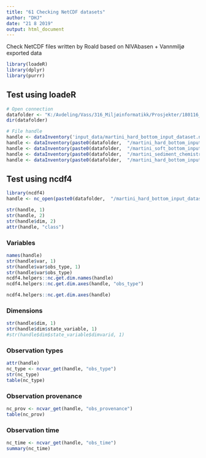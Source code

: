 ```yaml
---
title: "61 Checking NetCDF datasets"
author: "DHJ"
date: "21 8 2019"
output: html_document
---
```


Check NetCDF files written by Roald based on NIVAbasen + Vannmiljø exported data    

```r

library(loadeR)
library(dplyr)
library(purrr)

```

## Test using loadeR
```r
# Open connection
datafolder <- "K:/Avdeling/Vass/316_Miljøinformatikk/Prosjekter/180116_Martini/Datasets/derived_netcdf_datasets"
dir(datafolder)

# File handle
handle <- dataInventory('input_data/martini_hard_bottom_input_dataset.nc')
handle <- dataInventory(paste0(datafolder,  "/martini_hard_bottom_input_dataset.nc"))
handle <- dataInventory(paste0(datafolder,  "/martini_soft_bottom_input_dataset.nc"))
handle <- dataInventory(paste0(datafolder,  "/martini_sediment_chemistry_input_dataset.nc"))
handle <- dataInventory(paste0(datafolder,  "/martini_hard_bottom_input_dataset.nc"))
```

## Test using ncdf4
```r
library(ncdf4)
handle <- nc_open(paste0(datafolder,  "/martini_hard_bottom_input_dataset.nc"))
```

```r
str(handle, 1)
str(handle, 2)
str(handle$dim, 2)
attr(handle, "class")
```

### Variables
```r
names(handle)
str(handle$var, 1)
str(handle$var$obs_type, 1)
str(handle$var$obs_type)
ncdf4.helpers::nc.get.dim.names(handle)
ncdf4.helpers::nc.get.dim.axes(handle, "obs_type")

ncdf4.helpers::nc.get.dim.axes(handle)

```
### Dimensions
```r
str(handle$dim, 1)
str(handle$dim$state_variable, 1)
#str(handle$dim$state_variable$dimvarid, 1)
```
### Observation types
```r
attr(handle)
nc_type <- ncvar_get(handle, "obs_type")
str(nc_type)
table(nc_type)
```

### Observation provenance
```r
nc_prov <- ncvar_get(handle, "obs_provenance")
table(nc_prov)
```

### Observation time
```r
nc_time <- ncvar_get(handle, "obs_time")
summary(nc_time)


```
